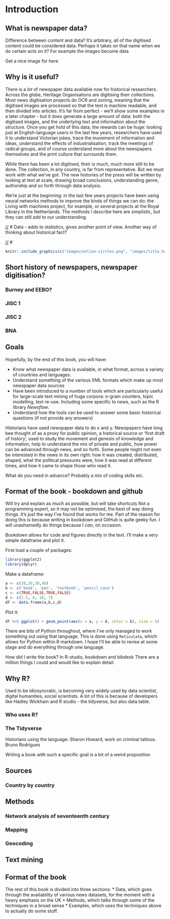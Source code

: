 # Introduction


## What is newspaper data?

Difference between content and data? It's arbitrary, all of the digitised content could be considered data. Perhaps it takes on that name when we do certain acts on it? For example the images become data 

Get a nice image for here

## Why is it useful?
There is a _lot_ of newspaper data available now for historical researchers. Across the globe, Heritage Organisations are digitising their collections. Most news digitisation projects do OCR and zoning, meaning that the digitised images are processed so that the text is machine readable, and then divided into articles. It's far from perfect - we'll show some examples in a later chapter - but it does generate a large amount of data: both the digitised images, and the underlying text and information about the structure.  Once you get hold of this data, the rewards can be huge: looking just at English-language users in the last few years, researchers have used it to understand Victorian jokes, trace the movement of information and ideas, understand the effects of industrialisation, track the meetings of radical groups, and of course understand more about the newspapers themselves and the print culture that surrounds them.

While there has been a lot digitised, their is much, much more still to be done. The collection, in any country, is far from representative. But we must work with what we've got. The new histories of the press will be written by looking at text at scale, drawing broad conclusions, understanding genre, authorship and so forth through data analysis. 

We're just at the beginning: in the last few years projects have been using neural networks methods to improve the kinds of things we can do: the Living with machines project, for example, or several projects at the Royal Library in the Netherlands. The methods I describe here are simplistic, but they can still add to our understanding. 

[//]: # Change these out for real plots, using title list and shapefile - need to make a UK-Ireland shapefile!

[//] # Data - adds to statistics, gives another point of view. Another way of thinking about historical fact?

[//] # 

```r
knitr::include_graphics(c("images/online-circles.png", "images/title_holdings.png"))                      
```

## Short history of newspapers, newspaper digitisation?

### Burney and EEBO? 

[//]: # (check order)

### JISC 1
### JISC 2
### BNA

## Goals
Hopefully, by the end of this book, you will have:

* Know what newspaper data is available, in what format, across a variety of countries and languages.
* Understand something of the various XML formats which make up most newspaper data sources
* Have been introduced to a number of tools which are particularly useful for large-scale text mining of huge corpora: n-gram counters, topic modelling, text re-use. Including some specific to news, such as the R library _Newsflow_.
* Understand how the tools can be used to answer some basic historical questions (if not provide any answers)

Historians have used newspaper data to do x and y. Newspapers have long bee thought of as a proxy for public opinion, a historical source or 'first draft of history', used to study the movement and genesis of knowledge and information, help to understand the mix of private and public, how power can be advanced through news, and so forth. Some people might not even be interested in the news in its own right: how it was created, distributed, shaped, what the political pressures were, how it was read at different times, and how it came to shape those who read it.

What do you need in advance?
Probably a mix of coding skills etc. 

## Format of the book - bookdown and github
Will try and explain as much as possible, but will take shortcuts
Not a programming expert, so it may not be optimised, the best of way doing things. It's just the way I've found that works for me.
Part of the reason for doing this is because writing in bookdown and GitHub is quite geeky fun. I will unashamedly do things because I _can_, on occasion.   

Bookdown allows for code and figures directly in the text. I'll make a very simple dataframe and plot it.

First load a couple of packages:

```r
library(ggplot2)
library(dplyr)
```

Make a dataframe:

```r
a <- c(10,20,30,40)
b <- c('book', 'pen', 'textbook', 'pencil_case')
c <- c(TRUE,FALSE,TRUE,FALSE)
d <- c(2.5, 8, 10, 7)
df <- data.frame(a,b,c,d)
```

Plot it:

```r
df %>% ggplot() + geom_point(aes(x = a, y = d, color = b), size = 5)
```


There are bits of Python throughout, where I've only managed to work something out using that language. This is done using ```Reticulate```, which allows for Python within R markdown. I hope I'll be able to revise at some stage and do everything through one language.

How did I write the book? In R-studio, bookdown and bibdesk
There are a million things I could and would like to explain detail.

## Why R?
Used to be idiosyncratic, is becoming very widely used by data scientist, digital humanities, social scientists. 
A lot of this is because of developers like Hadley Wickham and R studio - the tidyverse, but also data.table.

### Who uses R?

### The Tidyverse

Historians using the language: Sharon Howard, work on criminal tattoos. Bruno Rodrigues

Writing a book with such a specific goal is a bit of a weird proposition

## Sources

### Country by country

## Methods

### Network analysis of seventeenth century

### Mapping

### Geocoding

## Text mining

## Format of the book

The rest of this book is divided into three sections: 
* Data, which goes through the availability of various news datasets, for the moment with a heavy emphasis on the UK
* Methods, which talks through some of the techniques in a broad sense
* Examples, which uses the techniques above to actually do some stuff.

